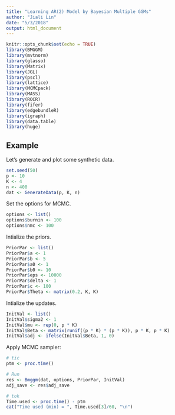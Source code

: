 ```yaml
---
title: "Learning AR(2) Model by Bayesian Multiple GGMs"
author: "Jiali Lin"
date: "5/3/2018"
output: html_document
---
```


```r
knitr::opts_chunk$set(echo = TRUE)
library(BMGGM)
library(mvtnorm)
library(glasso)
library(Matrix)
library(JGL)
library(pscl)
library(lattice)
library(MCMCpack)
library(MASS)
library(ROCR)
library(fifer)
library(edgebundleR)
library(igraph)
library(data.table)
library(huge)
```

## Example 

Let's generate and plot some synthetic data.

```r
set.seed(50)
p <- 10
K <- 4
n <- 400
dat <- GenerateData(p, K, n)
```

Set the options for MCMC.

```r
options <- list()
options$burnin <- 100
options$nmc <- 100
```

Intialize the priors.

```r
PriorPar <- list()
PriorPar$a <- 1
PriorPar$b <- 5
PriorPar$a0 <- 1
PriorPar$b0 <- 10
PriorPar$eps <- 10000
PriorPar$delta <- 1
PriorPar$c <- 100
PriorPar$Theta <- matrix(0.2, K, K)
```

Intialize the updates.

```r
InitVal <- list()
InitVal$sigma2 <- 1
InitVal$mu <- rep(0, p * K)
InitVal$Beta <- matrix(runif((p * K) * (p * K)), p * K, p * K)
InitVal$adj <- ifelse(InitVal$Beta, 1, 0)
```

Apply MCMC sampler:

```r
# tic
ptm <- proc.time()

# Run
res <- Bmggm(dat, options, PriorPar, InitVal)
adj_save <- res$adj_save

# tok
Time.used <- proc.time() - ptm
cat("Time used (min) = ", Time.used[3]/60, "\n")
```